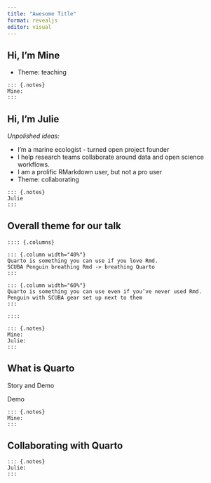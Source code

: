 ```yaml
---
title: "Awesome Title"
format: revealjs
editor: visual
---
```


## Hi, I'm Mine

-   Theme: teaching

<!-- -->

    ::: {.notes}
    Mine:
    :::

## Hi, I'm Julie

*Unpolished ideas:*

-   I'm a marine ecologist - turned open project founder
-   I help research teams collaborate around data and open science workflows.
-   I am a prolific RMarkdown user, but not a pro user
-   Theme: collaborating

<!-- -->

    ::: {.notes}
    Julie
    :::

## Overall theme for our talk

    :::: {.columns}

    ::: {.column width="40%"}
    Quarto is something you can use if you love Rmd.
    SCUBA Penguin breathing Rmd -> breathing Quarto
    :::

    ::: {.column width="60%"}
    Quarto is something you can use even if you’ve never used Rmd.
    Penguin with SCUBA gear set up next to them
    :::

    ::::

    ::: {.notes}
    Mine: 
    Julie:
    :::

## What is Quarto

Story and Demo

Demo

    ::: {.notes}
    Mine: 
    :::

## Collaborating with Quarto

    ::: {.notes}
    Julie:
    :::

